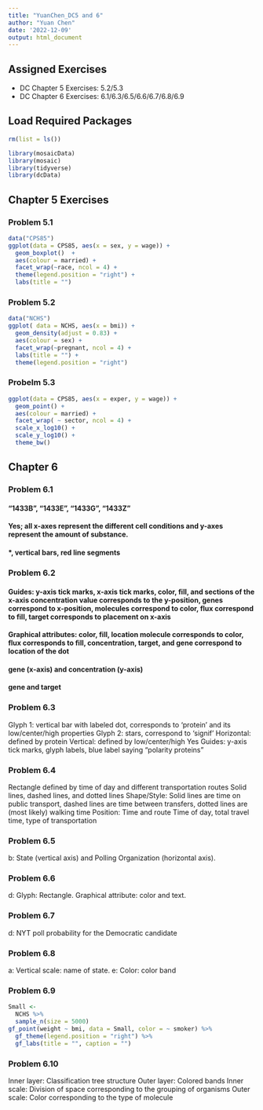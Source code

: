 ```yaml
---
title: "YuanChen_DC5 and 6"
author: "Yuan Chen"
date: '2022-12-09'
output: html_document
---
```


## Assigned Exercises

- DC Chapter 5 Exercises:   5.2/5.3
- DC Chapter 6 Exercises:   6.1/6.3/6.5/6.6/6.7/6.8/6.9

## Load Required Packages

```r
rm(list = ls())

library(mosaicData)
library(mosaic)
library(tidyverse)
library(dcData)
```

## Chapter 5 Exercises

### Problem 5.1
```r
data("CPS85")
ggplot(data = CPS85, aes(x = sex, y = wage)) + 
  geom_boxplot()  + 
  aes(colour = married) + 
  facet_wrap(~race, ncol = 4) + 
  theme(legend.position = "right") + 
  labs(title = "")
```

### Problem 5.2
```r
data("NCHS")
ggplot( data = NCHS, aes(x = bmi)) + 
  geom_density(adjust = 0.83) + 
  aes(colour = sex) + 
  facet_wrap(~pregnant, ncol = 4) + 
  labs(title = "") + 
  theme(legend.position = "right") 

```

### Probelm 5.3

```r
ggplot(data = CPS85, aes(x = exper, y = wage)) +
  geom_point() + 
  aes(colour = married) +
  facet_wrap( ~ sector, ncol = 4) +
  scale_x_log10() +
  scale_y_log10() +
  theme_bw()
```


## Chapter 6

### Problem 6.1
#### “1433B”, “1433E”, “1433G”, “1433Z”
#### Yes; all x-axes represent the different cell conditions and y-axes represent the amount of substance.
#### *, vertical bars, red line segments

### Problem 6.2
#### Guides: y-axis tick marks, x-axis tick marks, color, fill, and sections of the x-axis concentration value corresponds to the y-position, genes correspond to x-position, molecules correspond to color, flux correspond to fill, target corresponds to placement on x-axis

#### Graphical attributes: color, fill, location molecule corresponds to color, flux corresponds to fill, concentration, target, and gene correspond to location of the dot

#### gene (x-axis) and concentration (y-axis)

#### gene and target

### Problem 6.3
Glyph 1: vertical bar with labeled dot, corresponds to ‘protein’ and its low/center/high properties
Glyph 2: stars, correspond to ‘signif’
Horizontal: defined by protein
Vertical: defined by low/center/high
Yes
Guides: y-axis tick marks, glyph labels, blue label saying “polarity proteins”

### Problem 6.4
Rectangle defined by time of day and different transportation routes
Solid lines, dashed lines, and dotted lines
Shape/Style: Solid lines are time on public transport, dashed lines are time between transfers, dotted lines are (most likely) walking time
Position: Time and route
Time of day, total travel time, type of transportation

### Problem 6.5
b: State (vertical axis) and Polling Organization (horizontal axis).

### Problem 6.6
d: Glyph: Rectangle. Graphical attribute: color and text.

### Problem 6.7
d: NYT poll probability for the Democratic candidate

### Problem 6.8
a: Vertical scale: name of state. e: Color: color band

### Problem 6.9
```r
Small <-
  NCHS %>%
  sample_n(size = 5000)
gf_point(weight ~ bmi, data = Small, color = ~ smoker) %>% 
  gf_theme(legend.position = "right") %>% 
  gf_labs(title = "", caption = "")
```
### Problem 6.10
Inner layer: Classification tree structure Outer layer: Colored bands
Inner scale: Division of space corresponding to the grouping of organisms Outer scale: Color corresponding to the type of molecule


